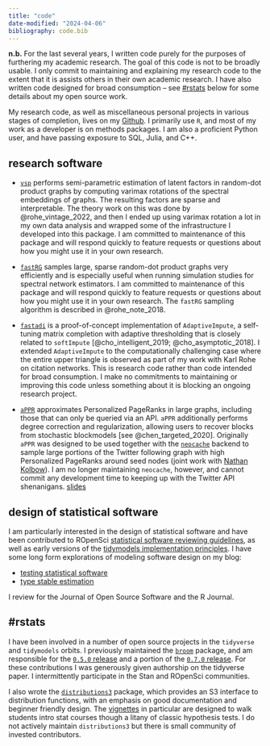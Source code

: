 ---
title: "code"
date-modified: "2024-04-06"
bibliography: code.bib
---

**n.b.** For the last several years, I written code purely for the purposes of furthering my academic research. The goal of this code is not to be broadly usable. I only commit to maintaining and explaining my research code to the extent that it is assists others in their own academic research. I have also written code designed for broad consumption -- see [#rstats](#rstats) below for some details about my open source work.

My research code, as well as miscellaneous personal projects in various stages of completion, lives on my [Github](https://github.com/alexpghayes). I primarily use `R`, and most of my work as a developer is on methods packages. I am also a proficient Python user, and have passing exposure to SQL, Julia, and C++.

## research software 

- [`vsp`](https://github.com/RoheLab/vsp) performs semi-parametric estimation of latent factors in random-dot product graphs by computing varimax rotations of the spectral embeddings of graphs. The resulting factors are sparse and interpretable. The theory work on this was done by @rohe_vintage_2022, and then I ended up using varimax rotation a lot in my own data analysis and wrapped some of the infrastructure I developed into this package. I am committed to maintenance of this package and will respond quickly to feature requests or questions about how you might use it in your own research.

- [`fastRG`](https://rohelab.github.io/fastRG/) samples large, sparse random-dot product graphs very efficiently and is especially useful when running simulation studies for spectral network estimators. I am committed to maintenance of this package and will respond quickly to feature requests or questions about how you might use it in your own research. The `fastRG` sampling algorithm is described in @rohe_note_2018.

- [`fastadi`](https://github.com/RoheLab/fastadi) is a proof-of-concept implementation of `AdaptiveImpute`, a self-tuning matrix completion with adaptive thresholding that is closely related to `softImpute` [@cho_intelligent_2019; @cho_asymptotic_2018]. I extended `AdaptiveImpute` to the computationally challenging case where the entire upper triangle is observed as part of my work with Karl Rohe on citation networks. This is research code rather than code intended for broad consumption. I make no commitments to maintaining or improving this code unless something about it is blocking an ongoing research project.

- [`aPPR`](https://rohelab.github.io/aPPR/) approximates Personalized PageRanks in large graphs, including those that can only be queried via an API. `aPPR` additionally performs degree correction and regularization, allowing users to recover blocks from stochastic blockmodels [see @chen_targeted_2020]. Originally `aPPR` was designed to be used together with the [`neocache`](https://github.com/alexpghayes/neocache) backend to sample large portions of the Twitter following graph with high Personalized PageRanks around seed nodes (joint work with [Nathan Kolbow](https://wid.wisc.edu/people/nathan-kolbow/)). I am no longer maintaining `neocache`, however, and cannot commit any development time to keeping up with the Twitter API shenanigans. [slides](https://github.com/alexpghayes/JSM2021)

## design of statistical software

I am particularly interested in the design of statistical software and have been contributed to ROpenSci [statistical software reviewing guidelines](https://ropensci.org/stat-software-review/), as well as early versions of the [tidymodels implementation principles](https://github.com/tidymodels/model-implementation-principles). I have some long form explorations of modeling software design on my blog:

- [testing statistical software](../post/2019-06-07_testing-statistical-software/)
- [type stable estimation](../post/2019-05-21_type-stable-estimation/)

I review for the Journal of Open Source Software and the R Journal.

## #rstats

I have been involved in a number of open source projects in the `tidyverse` and `tidymodels` orbits. I previously maintained the [`broom`](https://broom.tidymodels.org/) package, and am responsible for the [`0.5.0` release](https://www.tidyverse.org/blog/2018/07/broom-0-5-0/) and a portion of the [`0.7.0` release](https://www.tidyverse.org/blog/2020/07/broom-0-7-0/). For these contributions I was generously given authorship on the tidyverse paper. I intermittently participate in the Stan and ROpenSci communities.

I also wrote the [`distributions3`](https://github.com/alexpghayes/distributions3) package, which provides an S3 interface to distribution functions, with an emphasis on good documentation and beginner friendly design. The [vignettes](https://alexpghayes.github.io/distributions3/dev/articles/) in particular are designed to walk students intro stat courses though a litany of classic hypothesis tests. I do not actively maintain `distributions3` but there is small community of invested contributors.
